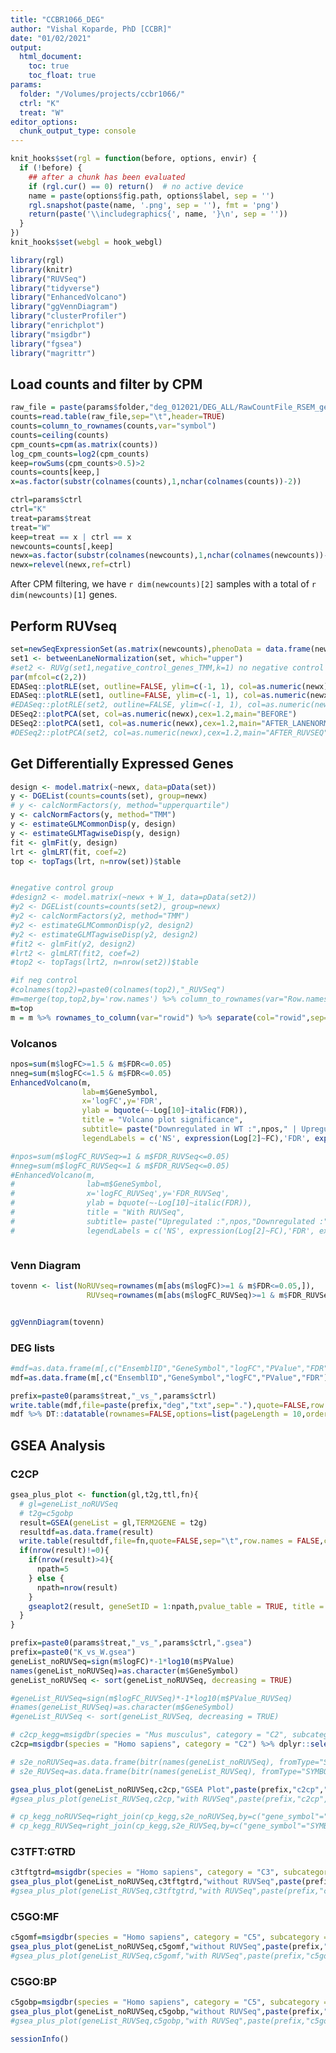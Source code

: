 ```yaml
---
title: "CCBR1066_DEG"
author: "Vishal Koparde, PhD [CCBR]"
date: "01/02/2021"
output: 
  html_document:
    toc: true
    toc_float: true
params:
  folder: "/Volumes/projects/ccbr1066/"
  ctrl: "K"
  treat: "W"
editor_options: 
  chunk_output_type: console
---
```


```r
knit_hooks$set(rgl = function(before, options, envir) {
  if (!before) {
    ## after a chunk has been evaluated
    if (rgl.cur() == 0) return()  # no active device
    name = paste(options$fig.path, options$label, sep = '')
    rgl.snapshot(paste(name, '.png', sep = ''), fmt = 'png')
    return(paste('\\includegraphics{', name, '}\n', sep = ''))
  }
})
knit_hooks$set(webgl = hook_webgl)

library(rgl)
library(knitr)
library("RUVSeq")
library("tidyverse")
library("EnhancedVolcano")
library("ggVennDiagram")
library("clusterProfiler")
library("enrichplot")
library("msigdbr")
library("fgsea")
library("magrittr")

```

## Load counts and filter by CPM

```r
raw_file = paste(params$folder,"deg_012021/DEG_ALL/RawCountFile_RSEM_genes.txt",sep="")
counts=read.table(raw_file,sep="\t",header=TRUE)
counts=column_to_rownames(counts,var="symbol")
counts=ceiling(counts)
cpm_counts=cpm(as.matrix(counts))
log_cpm_counts=log2(cpm_counts)
keep=rowSums(cpm_counts>0.5)>2
counts=counts[keep,]
x=as.factor(substr(colnames(counts),1,nchar(colnames(counts))-2))

ctrl=params$ctrl
ctrl="K"
treat=params$treat
treat="W"
keep=treat == x | ctrl == x
newcounts=counts[,keep]
newx=as.factor(substr(colnames(newcounts),1,nchar(colnames(newcounts))-2))
newx=relevel(newx,ref=ctrl)
```
After CPM filtering, we have `r dim(newcounts)[2]` samples with a total of `r dim(newcounts)[1]` genes.

## Perform RUVseq

```r
set=newSeqExpressionSet(as.matrix(newcounts),phenoData = data.frame(newx,row.names = colnames(newcounts)))
set1 <- betweenLaneNormalization(set, which="upper")
#set2 <- RUVg(set1,negative_control_genes_TMM,k=1) no negative control
par(mfcol=c(2,2))
EDASeq::plotRLE(set, outline=FALSE, ylim=c(-1, 1), col=as.numeric(newx),main="BEFORE")
EDASeq::plotRLE(set1, outline=FALSE, ylim=c(-1, 1), col=as.numeric(newx),main="AFTER_LANENORMALIZATION")
#EDASeq::plotRLE(set2, outline=FALSE, ylim=c(-1, 1), col=as.numeric(newx),main="AFTER_RUVSEQ")
DESeq2::plotPCA(set, col=as.numeric(newx),cex=1.2,main="BEFORE")
DESeq2::plotPCA(set1, col=as.numeric(newx),cex=1.2,main="AFTER_LANENORMALIZATION")
#DESeq2::plotPCA(set2, col=as.numeric(newx),cex=1.2,main="AFTER_RUVSEQ")
```

## Get Differentially Expressed Genes

```r
design <- model.matrix(~newx, data=pData(set))
y <- DGEList(counts=counts(set), group=newx)
# y <- calcNormFactors(y, method="upperquartile")
y <- calcNormFactors(y, method="TMM")
y <- estimateGLMCommonDisp(y, design)
y <- estimateGLMTagwiseDisp(y, design)
fit <- glmFit(y, design)
lrt <- glmLRT(fit, coef=2)
top <- topTags(lrt, n=nrow(set))$table


#negative control group
#design2 <- model.matrix(~newx + W_1, data=pData(set2))
#y2 <- DGEList(counts=counts(set2), group=newx)
#y2 <- calcNormFactors(y2, method="TMM")
#y2 <- estimateGLMCommonDisp(y2, design2)
#y2 <- estimateGLMTagwiseDisp(y2, design2)
#fit2 <- glmFit(y2, design2)
#lrt2 <- glmLRT(fit2, coef=2)
#top2 <- topTags(lrt2, n=nrow(set2))$table

#if neg control
#colnames(top2)=paste0(colnames(top2),"_RUVSeq")
#m=merge(top,top2,by='row.names') %>% column_to_rownames(var="Row.names")
m=top
m = m %>% rownames_to_column(var="rowid") %>% separate(col="rowid",sep="[|]",into = c("EnsemblID","GeneSymbol"))
```

### Volcanos

```r

npos=sum(m$logFC>=1.5 & m$FDR<=0.05)
nneg=sum(m$logFC<=1.5 & m$FDR<=0.05)
EnhancedVolcano(m,
                lab=m$GeneSymbol,
                x='logFC',y='FDR',
                ylab = bquote(~-Log[10]~italic(FDR)),
                title = "Volcano plot significance",
                subtitle= paste("Downregulated in WT :",npos," | Upregulated in WT :",nneg),
                legendLabels = c('NS', expression(Log[2]~FC),'FDR', expression(FDR~and~log[2]~FC)))

#npos=sum(m$logFC_RUVSeq>=1 & m$FDR_RUVSeq<=0.05)
#nneg=sum(m$logFC_RUVSeq<=1 & m$FDR_RUVSeq<=0.05)
#EnhancedVolcano(m,
#                lab=m$GeneSymbol,
#                x='logFC_RUVSeq',y='FDR_RUVSeq',
#                ylab = bquote(~-Log[10]~italic(FDR)),
#                title = "With RUVSeq",
#                subtitle= paste("Upregulated :",npos,"Downregulated :",nneg),
#                legendLabels = c('NS', expression(Log[2]~FC),'FDR', expression(FDR~and~log[2]~FC)))



```

### Venn Diagram

```r
tovenn <- list(NoRUVseq=rownames(m[abs(m$logFC)>=1 & m$FDR<=0.05,]),
                 RUVseq=rownames(m[abs(m$logFC_RUVSeq)>=1 & m$FDR_RUVSeq<=0.05,]))


ggVennDiagram(tovenn)
```

### DEG lists
```r
#mdf=as.data.frame(m[,c("EnsemblID","GeneSymbol","logFC","PValue","FDR","logFC_RUVSeq","PValue_RUVSeq", "FDR_RUVSeq")])
mdf=as.data.frame(m[,c("EnsemblID","GeneSymbol","logFC","PValue","FDR")])

prefix=paste0(params$treat,"_vs_",params$ctrl)
write.table(mdf,file=paste(prefix,"deg","txt",sep="."),quote=FALSE,row.names = FALSE,sep="\t")
mdf %>% DT::datatable(rownames=FALSE,options=list(pageLength = 10,order = list(list(5, 'asc')))) %>% DT::formatRound(columns=colnames(mdf)[!("EnsemblID" == colnames(mdf) | "GeneSymbol" == colnames(mdf))])
```

## GSEA Analysis
### C2CP

```r
gsea_plus_plot <- function(gl,t2g,ttl,fn){
  # gl=geneList_noRUVSeq
  # t2g=c5gobp
  result=GSEA(geneList = gl,TERM2GENE = t2g)
  resultdf=as.data.frame(result)
  write.table(resultdf,file=fn,quote=FALSE,sep="\t",row.names = FALSE,col.names = TRUE)
  if(nrow(result)!=0){
    if(nrow(result)>4){
      npath=5
    } else {
      npath=nrow(result)
    }
    gseaplot2(result, geneSetID = 1:npath,pvalue_table = TRUE, title = ttl)
  }
}

prefix=paste0(params$treat,"_vs_",params$ctrl,".gsea")
prefix=paste0("K_vs_W.gsea")
geneList_noRUVSeq=sign(m$logFC)*-1*log10(m$PValue)
names(geneList_noRUVSeq)=as.character(m$GeneSymbol)
geneList_noRUVSeq <- sort(geneList_noRUVSeq, decreasing = TRUE)

#geneList_RUVSeq=sign(m$logFC_RUVSeq)*-1*log10(m$PValue_RUVSeq)
#names(geneList_RUVSeq)=as.character(m$GeneSymbol)
#geneList_RUVSeq <- sort(geneList_RUVSeq, decreasing = TRUE)

# c2cp_kegg=msigdbr(species = "Mus musculus", category = "C2", subcategory = "CP:KEGG") %>% dplyr::select(gs_name,gene_symbol)
c2cp=msigdbr(species = "Homo sapiens", category = "C2") %>% dplyr::select(gs_name,gene_symbol)

# s2e_noRUVSeq=as.data.frame(bitr(names(geneList_noRUVSeq), fromType="SYMBOL", toType="ENTREZID", OrgDb="org.Mm.eg.db"))
# s2e_RUVSeq=as.data.frame(bitr(names(geneList_RUVSeq), fromType="SYMBOL", toType="ENTREZID", OrgDb="org.Mm.eg.db"))

gsea_plus_plot(geneList_noRUVSeq,c2cp,"GSEA Plot",paste(prefix,"c2cp","noRUVSeq","txt",sep = "."))
#gsea_plus_plot(geneList_RUVSeq,c2cp,"with RUVSeq",paste(prefix,"c2cp","noRUVSeq","txt",sep = "."))

# cp_kegg_noRUVSeq=right_join(cp_kegg,s2e_noRUVSeq,by=c("gene_symbol"="SYMBOL"))
# cp_kegg_RUVSeq=right_join(cp_kegg,s2e_RUVSeq,by=c("gene_symbol"="SYMBOL"))


```


### C3TFT:GTRD

```r
c3tftgtrd=msigdbr(species = "Homo sapiens", category = "C3", subcategory = "TFT:GTRD") %>% dplyr::select(gs_name,gene_symbol)
gsea_plus_plot(geneList_noRUVSeq,c3tftgtrd,"without RUVSeq",paste(prefix,"c3tftgtrd","noRUVSeq","txt",sep = "."))
#gsea_plus_plot(geneList_RUVSeq,c3tftgtrd,"with RUVSeq",paste(prefix,"c3tftgtrd","RUVSeq","txt",sep = "."))

```

### C5GO:MF

```r
c5gomf=msigdbr(species = "Homo sapiens", category = "C5", subcategory = "GO:MF") %>% dplyr::select(gs_name,gene_symbol)
gsea_plus_plot(geneList_noRUVSeq,c5gomf,"without RUVSeq",paste(prefix,"c5gomf","noRUVSeq","txt",sep = "."))
#gsea_plus_plot(geneList_RUVSeq,c5gomf,"with RUVSeq",paste(prefix,"c5gomf","RUVSeq","txt",sep = "."))
```

### C5GO:BP

```r
c5gobp=msigdbr(species = "Homo sapiens", category = "C5", subcategory = "GO:BP") %>% dplyr::select(gs_name,gene_symbol)
gsea_plus_plot(geneList_noRUVSeq,c5gobp,"without RUVSeq",paste(prefix,"c5gobp","noRUVSeq","txt",sep = "."))
#gsea_plus_plot(geneList_RUVSeq,c5gobp,"with RUVSeq",paste(prefix,"c5gobp","RUVSeq","txt",sep = "."))
```



```r
sessionInfo()
```
